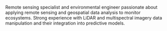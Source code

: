 Remote sensing specialist and environmental engineer passionate about applying remote sensing and geospatial data analysis to monitor ecosystems. Strong experience with LiDAR and multispectral imagery data manipulation and their integration into predictive models. 
